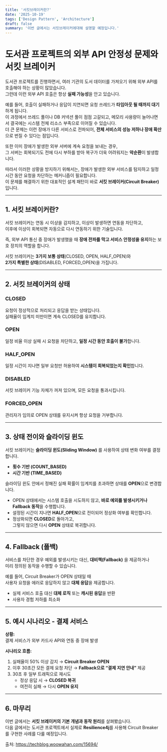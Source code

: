 ```yaml
---
title: '서킷브레이커란?'
date: '2025-10-19'
tags: ['Design Pattern', 'Architecture']
draft: false
summary: '이번 글에서는 서킷브레이커에대해 설명할 예정입니다.'
---
```


# 도서관 프로젝트의 외부 API 안정성 문제와 서킷 브레이커

도서관 프로젝트를 진행하면서, 여러 기관의 도서 데이터를 가져오기 위해 외부 API를 호출해야 하는 상황이 많았습니다.  
그런데 이런 외부 API 호출은 항상 **실패 가능성**을 안고 있습니다.

예를 들어, 호출이 실패하거나 응답이 지연되면 요청 쓰레드가 **타임아웃 될 때까지 대기**하게 됩니다.  
이 과정에서 쓰레드 풀이나 DB 커넥션 풀이 점점 고갈되고, 메모리 사용량이 늘어나면서 결국에는 시스템 전체 리소스 부족으로 이어질 수 있습니다.  
더 큰 문제는 이런 장애가 다른 서비스로 전파되어, **전체 서비스의 성능 저하나 장애 확산**으로 번질 수 있다는 점입니다.

또한 이미 장애가 발생한 외부 서버에 계속 요청을 보내는 경우,  
그 서버는 회복되기도 전에 다시 부하를 받아 복구가 더욱 어려워지는 **악순환**이 발생합니다.

따라서 이러한 상황을 방지하기 위해서는, 장애가 발생한 외부 서비스를 탐지하고 일정 시간 동안 요청을 차단하는 메커니즘이 필요합니다.  
이 문제를 해결하기 위한 대표적인 설계 패턴이 바로 **서킷 브레이커(Circuit Breaker)** 입니다.

---

## 1. 서킷 브레이커란?

서킷 브레이커는 연동 시 이상을 감지하고, 이상이 발생하면 연동을 차단하고,  
이후에 이상이 회복되면 자동으로 다시 연동하기 위한 기술입니다.

즉, 외부 API 통신 중 장애가 발생했을 때 **장애 전파를 막고 서비스 안정성을 유지**하는 보호 장치의 역할을 합니다.

서킷 브레이커는 **3가지 보통 상태**(CLOSED, OPEN, HALF_OPEN)와  
**2가지 특별한 상태**(DISABLED, FORCED_OPEN)을 가집니다.

---

## 2. 서킷 브레이커의 상태

### CLOSED

요청이 정상적으로 처리되고 응답을 받는 상태입니다.  
실패율이 임계치 미만이면 계속 CLOSED를 유지합니다.

### OPEN

일정 비율 이상 실패 시 요청을 차단하고, **일정 시간 동안 호출이 불가**합니다.

### HALF_OPEN

일정 시간이 지나면 일부 요청만 허용하여 **시스템이 회복되었는지 확인**합니다.

### DISABLED

서킷 브레이커 기능 자체가 꺼져 있으며, 모든 요청을 통과시킵니다.

### FORCED_OPEN

관리자가 임의로 OPEN 상태를 유지시켜 항상 요청을 거부합니다.

---

## 3. 상태 전이와 슬라이딩 윈도

서킷 브레이커는 **슬라이딩 윈도(Sliding Window)** 를 사용하여 상태 변화 여부를 결정합니다.

- **횟수 기반 (COUNT_BASED)**
- **시간 기반 (TIME_BASED)**

슬라이딩 윈도 안에서 정해진 실패 확률이 임계치를 초과하면 상태를 **OPEN**으로 변경합니다.

- OPEN 상태에서는 시스템 호출을 시도하지 않고, **바로 예외를 발생시키거나 Fallback 동작**을 수행합니다.
- 설정된 시간이 지나면 **HALF_OPEN**으로 전이되어 정상화 여부를 확인합니다.
- 정상화되면 **CLOSED**로 돌아가고,  
  그렇지 않으면 다시 **OPEN** 상태로 복귀합니다.

---

## 4. Fallback (폴백)

서비스를 차단한 경우 예외를 발생시키는 대신, **대비책(Fallback)** 을 제공하거나  
미리 정의된 동작을 수행할 수 있습니다.

예를 들어, Circuit Breaker가 OPEN 상태일 때  
사용자 요청을 에러로 응답하지 않고 **대체 응답**을 제공합니다.

- 실제 서비스 호출 대신 **대체 로직** 또는 **캐시된 응답**을 반환
- 사용자 경험 저하를 최소화

---

## 5. 예시 시나리오 - 결제 서비스

**상황:**  
결제 서비스가 외부 카드사 API와 연동 중 장애 발생

**시나리오 흐름:**

1. 실패율이 50% 이상 감지 → **Circuit Breaker OPEN**
2. 이후 30초간 모든 결제 요청 차단 → **Fallback으로 “결제 지연 안내”** 제공
3. 30초 후 일부 트래픽으로 재시도
   - 정상 응답 시 → **CLOSED 복귀**
   - 여전히 실패 → 다시 **OPEN 유지**

---

## 6. 마무리

이번 글에서는 **서킷 브레이커의 기본 개념과 동작 원리**를 살펴봤습니다.  
다음 글에서는 도서관 프로젝트에서 실제로 **Resilience4j**를 사용해 Circuit Breaker를 구현한 사례를 다룰 예정입니다.

출처: https://techblog.woowahan.com/15694/
